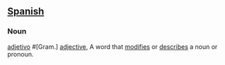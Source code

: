 ==[[Spanish]]==
===Noun===
[[adjetivo]] #[Gram.] [[adjective]], A word that [[modify|modifies]] or [[describe]]s a noun or pronoun.